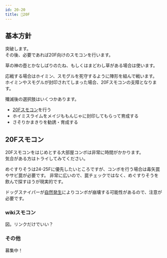 ```yaml
---
id: 20-20
title: 💛20F
---
```



## 基本方針
<BasicPolicy>
  突破します。<br />
  その後、必要であれば20F向けのスモコンを行います。
</BasicPolicy>

草の神の壺とかなしばりのたね、もしくはまどわし草がある場合は使います。

応戦する場合はホイミン、スモグルを死守するように陣形を組んで戦います。
ホイミンやスモグルが封印されてしまった場合、20Fスモコンの支障となります。

殲滅後の選択肢はいくつかあります。

- [20Fスモコン](#20Fスモコン)を行う
- ホイミスライムをメイジももんじゃに封印してもらって育成する
- さそりかまきりを勧誘・育成する


## 20Fスモコン
20Fスモコンをはじめとする大部屋コンボは非常に時間がかかります。  
気合がある方はトライしてみてください。

めぐすりそうは24-25Fに優先したいところですが、コンボを行う場合は毒矢罠やサビ罠が必要です。
非常に広いので、罠チェックではなく、めぐすりそうを飲んで探すほうが現実的です。

ドッグスナイパーが[自然発生](../combo/natural-generation)によりコンボが崩壊する可能性があるので、注意が必要です。

### wikiスモコン

<Todo>図。リンクだけでいい？</Todo>

### その他
募集中！

